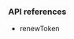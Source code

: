 <PlatformWrapper platform="android">
        
### API references

-   <Link target="_blank" to="{{global.API_REF_ANDROID_ROOT}}/class_irtcengine.html#api_renewtoken">renewToken</Link>

</PlatformWrapper>
